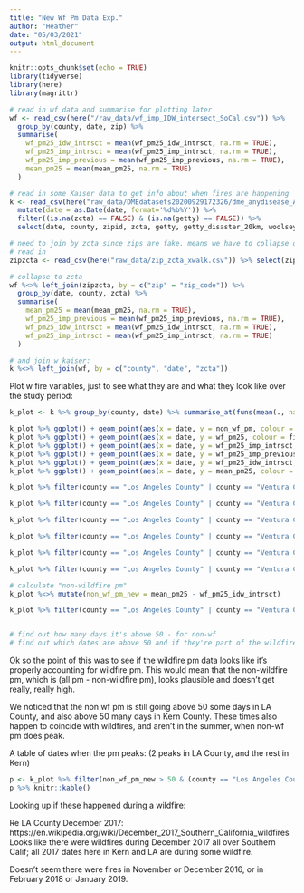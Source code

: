 ```yaml
---
title: "New Wf Pm Data Exp."
author: "Heather"
date: "05/03/2021"
output: html_document
---
```


```r
knitr::opts_chunk$set(echo = TRUE)
library(tidyverse)
library(here)
library(magrittr)

# read in wf data and summarise for plotting later
wf <- read_csv(here("/raw_data/wf_imp_IDW_intersect_SoCal.csv")) %>%
  group_by(county, date, zip) %>%
  summarise(
    wf_pm25_idw_intrsct = mean(wf_pm25_idw_intrsct, na.rm = TRUE),
    wf_pm25_imp_intrsct = mean(wf_pm25_imp_intrsct, na.rm = TRUE),
    wf_pm25_imp_previous = mean(wf_pm25_imp_previous, na.rm = TRUE),
    mean_pm25 = mean(mean_pm25, na.rm = TRUE)
  ) 

# read in some Kaiser data to get info about when fires are happening
k <- read_csv(here("raw_data/DMEdatasets20200929172326/dme_anydisease_A_09282020.csv")) %>% 
  mutate(date = as.Date(date, format='%d%b%Y')) %>% 
  filter((is.na(zcta) == FALSE) & (is.na(getty) == FALSE)) %>%
  select(date, county, zipid, zcta, getty, getty_disaster_20km, woolsey, woolsey_disaster_20km, non_wf_pm, wf_pm25) 

# need to join by zcta since zips are fake. means we have to collapse one of the datasets from zip to zcta - did this w wf pm dataset
# read in
zipzcta <- read_csv(here("raw_data/zip_zcta_xwalk.csv")) %>% select(zip_code, zcta)

# collapse to zcta
wf %<>% left_join(zipzcta, by = c("zip" = "zip_code")) %>%
  group_by(date, county, zcta) %>%
  summarise(
    mean_pm25 = mean(mean_pm25, na.rm = TRUE),
    wf_pm25_imp_previous = mean(wf_pm25_imp_previous, na.rm = TRUE),
    wf_pm25_idw_intrsct = mean(wf_pm25_idw_intrsct, na.rm = TRUE),
    wf_pm25_imp_intrsct = mean(wf_pm25_imp_intrsct, na.rm = TRUE)
  ) 

# and join w kaiser:
k %<>% left_join(wf, by = c("county", "date", "zcta"))
```


Plot w fire variables, just to see what they are and what they look like over the study period:

```r
k_plot <- k %>% group_by(county, date) %>% summarise_at(funs(mean(., na.rm = TRUE)), .vars = c("non_wf_pm", "wf_pm25", "wf_pm25_imp_intrsct", "wf_pm25_idw_intrsct", "mean_pm25", "wf_pm25_imp_previous", "getty", "woolsey")) %>% mutate(fire_on = getty + woolsey)

k_plot %>% ggplot() + geom_point(aes(x = date, y = non_wf_pm, colour = fire_on)) + facet_wrap(facets = "county")
k_plot %>% ggplot() + geom_point(aes(x = date, y = wf_pm25, colour = fire_on)) + facet_wrap(facets = "county")
k_plot %>% ggplot() + geom_point(aes(x = date, y = wf_pm25_imp_intrsct, colour = fire_on)) + facet_wrap(facets = "county")
k_plot %>% ggplot() + geom_point(aes(x = date, y = wf_pm25_imp_previous, colour = fire_on)) + facet_wrap(facets = "county")
k_plot %>% ggplot() + geom_point(aes(x = date, y = wf_pm25_idw_intrsct, colour = fire_on)) + facet_wrap(facets = "county")
k_plot %>% ggplot() + geom_point(aes(x = date, y = mean_pm25, colour = fire_on)) + facet_wrap(facets = "county")

```

```r
k_plot %>% filter(county == "Los Angeles County" | county == "Ventura County" | county == "Kern County") %>% ggplot() + geom_point(aes(x = date, y = non_wf_pm, colour = fire_on)) + facet_wrap(facets = "county")

k_plot %>% filter(county == "Los Angeles County" | county == "Ventura County" | county == "Kern County") %>% ggplot() + geom_point(aes(x = date, y = wf_pm25, colour = fire_on)) + facet_wrap(facets = "county")

k_plot %>% filter(county == "Los Angeles County" | county == "Ventura County" | county == "Kern County") %>% ggplot() + geom_point(aes(x = date, y = mean_pm25, colour = fire_on)) + facet_wrap(facets = "county")

k_plot %>% filter(county == "Los Angeles County" | county == "Ventura County" | county == "Kern County") %>% ggplot() + geom_point(aes(x = date, y = wf_pm25_imp_intrsct, colour = fire_on)) + facet_wrap(facets = "county")

k_plot %>% filter(county == "Los Angeles County" | county == "Ventura County" | county == "Kern County") %>% ggplot() + geom_point(aes(x = date, y = wf_pm25_imp_previous, colour = fire_on)) + facet_wrap(facets = "county")

k_plot %>% filter(county == "Los Angeles County" | county == "Ventura County" | county == "Kern County") %>% ggplot() + geom_point(aes(x = date, y = wf_pm25_idw_intrsct, colour = fire_on)) + facet_wrap(facets = "county")

# calculate "non-wildfire pm"
k_plot %<>% mutate(non_wf_pm_new = mean_pm25 - wf_pm25_idw_intrsct) 

k_plot %>% filter(county == "Los Angeles County" | county == "Ventura County" | county == "Kern County") %>% ggplot() + geom_point(aes(x = date, y = non_wf_pm_new, colour = fire_on)) + facet_wrap(facets = "county")


# find out how many days it's above 50 - for non-wf
# find out which dates are above 50 and if they're part of the wildfire.
```

Ok so the point of this was to see if the wildfire pm data looks like it's properly accounting for wildfire pm. This would mean that the non-wildfire pm, which is (all pm - non-wildfire pm), looks plausible and doesn't get really, really high. 

We noticed that the non wf pm is still going above 50 some days in LA County, and also above 50 many days in Kern County. These times also happen to coincide with wildfires, and aren't in the summer, when non-wf pm does peak. 

A table of dates when the pm peaks: (2 peaks in LA County, and the rest in Kern)

```r
p <- k_plot %>% filter(non_wf_pm_new > 50 & (county == "Los Angeles County" | county == "Kern County"))
p %>% knitr::kable()
```

Looking up if these happened during a wildfire:

Re LA County December 2017:
https://en.wikipedia.org/wiki/December_2017_Southern_California_wildfires
Looks like there were wildfires during December 2017 all over Southern Calif; all 2017 dates here in Kern and LA are during some wildfire.

Doesn't seem there were fires in November or December 2016, or in February 2018 or January 2019.





